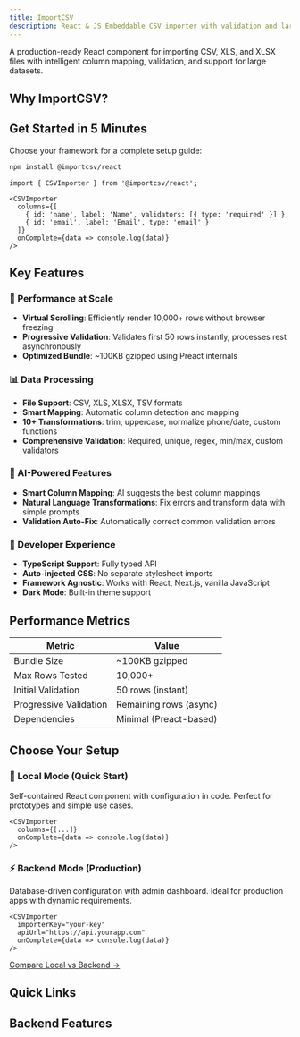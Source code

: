 ```yaml
---
title: ImportCSV
description: React & JS Embeddable CSV importer with validation and large dataset support
---
```


A production-ready React component for importing CSV, XLS, and XLSX files with intelligent column mapping, validation, and support for large datasets.

## Why ImportCSV?

<Cards>
  <Card title="⚡ High Performance" description="Handle 10,000+ rows with virtual scrolling and progressive validation" />
  <Card title="📦 Lightweight" description="~100KB gzipped bundle, optimized with Preact" />
  <Card title="🎨 Zero Config" description="CSS auto-injected, no separate imports needed" />
  <Card title="🛠️ Production Ready" description="Built-in validation, transformations, and error handling" />
</Cards>

## Get Started in 5 Minutes

Choose your framework for a complete setup guide:

<Cards cols={3}>
  <Card
    title="Next.js App Router"
    href="/quickstarts/nextjs-app-router"
    description="Complete setup for Next.js 15+ with App Router"
  />
  <Card
    title="React"
    href="/quickstarts/react"
    description="Vite, CRA, or any React setup"
  />
  <Card
    title="Preact"
    href="/quickstarts/preact"
    description="Lightweight React alternative"
  />
</Cards>

```bash
npm install @importcsv/react
```

```tsx
import { CSVImporter } from '@importcsv/react';

<CSVImporter
  columns={[
    { id: 'name', label: 'Name', validators: [{ type: 'required' }] },
    { id: 'email', label: 'Email', type: 'email' }
  ]}
  onComplete={data => console.log(data)}
/>
```

## Key Features

<Cards cols={2}>
  <Card title="🎨 Headless Components" href="/headless" description="Build custom CSV importers with unstyled primitives" />
  <Card title="🛡️ Type-Safe with Zod" href="/guides/zod-schemas" description="Runtime validation with automatic TypeScript inference" />
  <Card title="⚡ 10k+ Rows Support" href="/core-concepts/performance" description="Virtual scrolling and progressive validation" />
  <Card title="🤖 AI-Powered Features" href="/guides/ai-features" description="Smart mapping and natural language transforms" />
</Cards>

### 🚀 Performance at Scale
- **Virtual Scrolling**: Efficiently render 10,000+ rows without browser freezing
- **Progressive Validation**: Validates first 50 rows instantly, processes rest asynchronously
- **Optimized Bundle**: ~100KB gzipped using Preact internals

### 📊 Data Processing
- **File Support**: CSV, XLS, XLSX, TSV formats
- **Smart Mapping**: Automatic column detection and mapping
- **10+ Transformations**: trim, uppercase, normalize phone/date, custom functions
- **Comprehensive Validation**: Required, unique, regex, min/max, custom validators

### 🤖 AI-Powered Features
- **Smart Column Mapping**: AI suggests the best column mappings
- **Natural Language Transformations**: Fix errors and transform data with simple prompts
- **Validation Auto-Fix**: Automatically correct common validation errors

### 🎨 Developer Experience
- **TypeScript Support**: Fully typed API
- **Auto-injected CSS**: No separate stylesheet imports
- **Framework Agnostic**: Works with React, Next.js, vanilla JavaScript
- **Dark Mode**: Built-in theme support

## Performance Metrics

| Metric | Value |
|--------|-------|
| Bundle Size | ~100KB gzipped |
| Max Rows Tested | 10,000+ |
| Initial Validation | 50 rows (instant) |
| Progressive Validation | Remaining rows (async) |
| Dependencies | Minimal (Preact-based) |

## Choose Your Setup

### 🚀 Local Mode (Quick Start)
Self-contained React component with configuration in code. Perfect for prototypes and simple use cases.

```tsx
<CSVImporter
  columns={[...]}
  onComplete={data => console.log(data)}
/>
```

### ⚡ Backend Mode (Production)
Database-driven configuration with admin dashboard. Ideal for production apps with dynamic requirements.

```tsx
<CSVImporter
  importerKey="your-key"
  apiUrl="https://api.yourapp.com"
  onComplete={data => console.log(data)}
/>
```

[Compare Local vs Backend →](/backend/comparison)

## Quick Links

<Cards>
  <Card title="🚀 Getting Started" href="/getting-started" description="5-minute setup guide" />
  <Card title="🎮 Playground" href="/playground" description="Interactive configuration tool" />
  <Card title="📖 API Reference" href="/api" description="Complete props and methods" />
  <Card title="💡 Examples" href="/examples/basic" description="Production-ready examples" />
</Cards>

## Backend Features

<Cards>
  <Card title="🔧 Backend Setup" href="/backend/getting-started" description="Set up FastAPI backend and database" />
  <Card title="📊 Admin Dashboard" href="/backend/admin-dashboard" description="Manage importers through web UI" />
  <Card title="🔌 API Reference" href="/backend/api-reference" description="REST API documentation" />
  <Card title="⚖️ Choose Your Mode" href="/backend/comparison" description="Local vs Backend comparison" />
</Cards>
